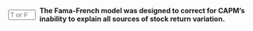 ::: {.question-block}

<form onsubmit="event.preventDefault(); checkAnswerBox('module5_tf_q84','T')" style="display: flex; align-items: center; gap: 8px;">
<input type="text" id="module5_tf_q84" name="module5_tf_q84" maxlength="1" placeholder="T or F" style="width: 55px;" data-correct-answer="T" /> 
<label for="module5_tf_q84"><strong>The Fama-French model was designed to correct for CAPM’s inability to explain all sources of stock return variation.</strong></label>
</form>

<div id="feedback-module5_tf_q84" class="feedback" data-status="" style="display:none;">
This is TRUE. The additional factors aim to capture systematic risks not explained by CAPM beta.
</div>

:::
